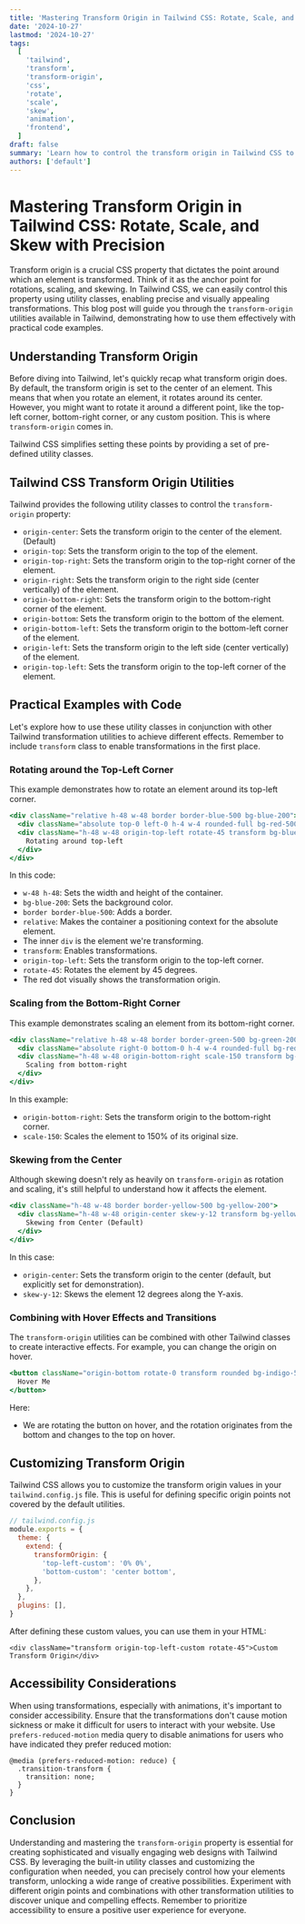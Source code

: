 ```yaml
---
title: 'Mastering Transform Origin in Tailwind CSS: Rotate, Scale, and Skew with Precision'
date: '2024-10-27'
lastmod: '2024-10-27'
tags:
  [
    'tailwind',
    'transform',
    'transform-origin',
    'css',
    'rotate',
    'scale',
    'skew',
    'animation',
    'frontend',
  ]
draft: false
summary: 'Learn how to control the transform origin in Tailwind CSS to precisely rotate, scale, and skew elements for stunning visual effects and animations. This comprehensive guide covers all the available utilities with practical examples.'
authors: ['default']
---
```


# Mastering Transform Origin in Tailwind CSS: Rotate, Scale, and Skew with Precision

Transform origin is a crucial CSS property that dictates the point around which an element is transformed. Think of it as the anchor point for rotations, scaling, and skewing. In Tailwind CSS, we can easily control this property using utility classes, enabling precise and visually appealing transformations. This blog post will guide you through the `transform-origin` utilities available in Tailwind, demonstrating how to use them effectively with practical code examples.

## Understanding Transform Origin

Before diving into Tailwind, let's quickly recap what transform origin does. By default, the transform origin is set to the center of an element. This means that when you rotate an element, it rotates around its center. However, you might want to rotate it around a different point, like the top-left corner, bottom-right corner, or any custom position. This is where `transform-origin` comes in.

Tailwind CSS simplifies setting these points by providing a set of pre-defined utility classes.

## Tailwind CSS Transform Origin Utilities

Tailwind provides the following utility classes to control the `transform-origin` property:

- `origin-center`: Sets the transform origin to the center of the element. (Default)
- `origin-top`: Sets the transform origin to the top of the element.
- `origin-top-right`: Sets the transform origin to the top-right corner of the element.
- `origin-right`: Sets the transform origin to the right side (center vertically) of the element.
- `origin-bottom-right`: Sets the transform origin to the bottom-right corner of the element.
- `origin-bottom`: Sets the transform origin to the bottom of the element.
- `origin-bottom-left`: Sets the transform origin to the bottom-left corner of the element.
- `origin-left`: Sets the transform origin to the left side (center vertically) of the element.
- `origin-top-left`: Sets the transform origin to the top-left corner of the element.

## Practical Examples with Code

Let's explore how to use these utility classes in conjunction with other Tailwind transformation utilities to achieve different effects. Remember to include `transform` class to enable transformations in the first place.

### Rotating around the Top-Left Corner

This example demonstrates how to rotate an element around its top-left corner.

```jsx
<div className="relative h-48 w-48 border border-blue-500 bg-blue-200">
  <div className="absolute top-0 left-0 h-4 w-4 rounded-full bg-red-500"></div>
  <div className="h-48 w-48 origin-top-left rotate-45 transform bg-blue-500">
    Rotating around top-left
  </div>
</div>
```

In this code:

- `w-48 h-48`: Sets the width and height of the container.
- `bg-blue-200`: Sets the background color.
- `border border-blue-500`: Adds a border.
- `relative`: Makes the container a positioning context for the absolute element.
- The inner `div` is the element we're transforming.
- `transform`: Enables transformations.
- `origin-top-left`: Sets the transform origin to the top-left corner.
- `rotate-45`: Rotates the element by 45 degrees.
- The red dot visually shows the transformation origin.

### Scaling from the Bottom-Right Corner

This example demonstrates scaling an element from its bottom-right corner.

```jsx
<div className="relative h-48 w-48 border border-green-500 bg-green-200">
  <div className="absolute right-0 bottom-0 h-4 w-4 rounded-full bg-red-500"></div>
  <div className="h-48 w-48 origin-bottom-right scale-150 transform bg-green-500">
    Scaling from bottom-right
  </div>
</div>
```

In this example:

- `origin-bottom-right`: Sets the transform origin to the bottom-right corner.
- `scale-150`: Scales the element to 150% of its original size.

### Skewing from the Center

Although skewing doesn't rely as heavily on `transform-origin` as rotation and scaling, it's still helpful to understand how it affects the element.

```jsx
<div className="h-48 w-48 border border-yellow-500 bg-yellow-200">
  <div className="h-48 w-48 origin-center skew-y-12 transform bg-yellow-500">
    Skewing from Center (Default)
  </div>
</div>
```

In this case:

- `origin-center`: Sets the transform origin to the center (default, but explicitly set for demonstration).
- `skew-y-12`: Skews the element 12 degrees along the Y-axis.

### Combining with Hover Effects and Transitions

The `transform-origin` utilities can be combined with other Tailwind classes to create interactive effects. For example, you can change the origin on hover.

```jsx
<button className="origin-bottom rotate-0 transform rounded bg-indigo-500 px-4 py-2 font-bold text-white transition-transform duration-300 hover:origin-top hover:rotate-6 hover:bg-indigo-700">
  Hover Me
</button>
```

Here:

- We are rotating the button on hover, and the rotation originates from the bottom and changes to the top on hover.

## Customizing Transform Origin

Tailwind CSS allows you to customize the transform origin values in your `tailwind.config.js` file. This is useful for defining specific origin points not covered by the default utilities.

```javascript
// tailwind.config.js
module.exports = {
  theme: {
    extend: {
      transformOrigin: {
        'top-left-custom': '0% 0%',
        'bottom-custom': 'center bottom',
      },
    },
  },
  plugins: [],
}
```

After defining these custom values, you can use them in your HTML:

```plaintext
<div className="transform origin-top-left-custom rotate-45">Custom Transform Origin</div>
```

## Accessibility Considerations

When using transformations, especially with animations, it's important to consider accessibility. Ensure that the transformations don't cause motion sickness or make it difficult for users to interact with your website. Use `prefers-reduced-motion` media query to disable animations for users who have indicated they prefer reduced motion:

```plaintext
@media (prefers-reduced-motion: reduce) {
  .transition-transform {
    transition: none;
  }
}
```

## Conclusion

Understanding and mastering the `transform-origin` property is essential for creating sophisticated and visually engaging web designs with Tailwind CSS. By leveraging the built-in utility classes and customizing the configuration when needed, you can precisely control how your elements transform, unlocking a wide range of creative possibilities. Experiment with different origin points and combinations with other transformation utilities to discover unique and compelling effects. Remember to prioritize accessibility to ensure a positive user experience for everyone.
